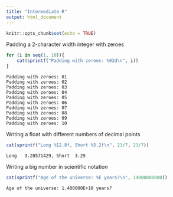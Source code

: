 ```yaml
---
title: "Intermediate R"
output: html_document
---
```


```r
knitr::opts_chunk$set(echo = TRUE)
```

Padding a 2-character width integer with zeroes

```R
for (i in seq(1, 10)){
    cat(sprintf("Padding with zeroes: %02d\n", i))
}
```

```
Padding with zeroes: 01
Padding with zeroes: 02
Padding with zeroes: 03
Padding with zeroes: 04
Padding with zeroes: 05
Padding with zeroes: 06
Padding with zeroes: 07
Padding with zeroes: 08
Padding with zeroes: 09
Padding with zeroes: 10
```

Writing a float with different numbers of decimal points

```R
cat(sprintf("Long %12.8f, Short %5.2f\n", 23/7, 23/7))
```

```
Long   3.28571429, Short  3.29
```

Writing a big number in scientific notation

```R
cat(sprintf("Age of the universe: %E years?\n", 14000000000))
```

```
Age of the universe: 1.400000E+10 years?
```
